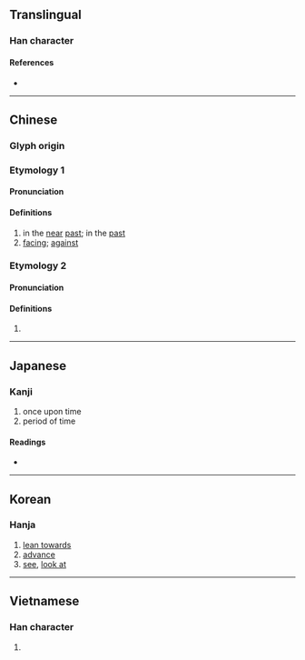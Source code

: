 {{character info/new}}
{{also|向}}
==Translingual==

===Han character===
{{Han char|rn=72|rad=日|as=13|sn=17|four=60227|canj=AVHL|ids=⿱日鄉}}

====References====
* {{Han ref|kx=0500.270|dkj=14195|dj=0870.180|hdz=21534.210|uh=66CF|ud=26319|bh=E9B8|bd=59832}}

----

==Chinese==

===Glyph origin===
{{Han etym}}
===Etymology 1===
{{zh-forms|s=向}}
====Pronunciation====
{{zh-pron
|m=xiàng
|c=hoeng3
|mc=1+4
|oc=3+4,3+4
|ma=
|cat=
}}

====Definitions====
{{zh-hanzi}}

# in the [[near]] [[past]]; in the [[past]]
# [[facing]]; [[against]]

===Etymology 2===
====Pronunciation====
{{zh-pron
|m=shǎng
|mc=2+3
|oc=1+2,1+2
}}

====Definitions====
{{zh-hanzi}}

# {{zh-alt-form|晌|tr=-|[[short]] [[period]] of [[time]]}}

----

==Japanese==

===Kanji===
{{ja-kanji|grade=|rs=日13}}

# once upon time
# period of time

====Readings====
* {{ja-readings|on=[[きょう]] (kyō), [[こう]] (kō), [[しょう]] (shō)|kun=[[さきに]] (sakini)}}

----

==Korean==

===Hanja===
{{ko-hanja|hangeul=[[향]], [[상]]|rv=hyang, sang|mr=hyang, sang}}

# [[lean towards]]
# [[advance]]
# [[see]], [[look at]]

----

==Vietnamese==

===Han character===
{{vi-hantu|[[hướng]]|rs=日13}}

# {{defn|lang=vi|sort=日13}}